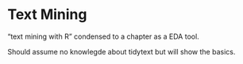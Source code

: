 # Text Mining

"text mining with R" condensed to a chapter as a EDA tool.

Should assume no knowlegde about tidytext but will show the basics.

